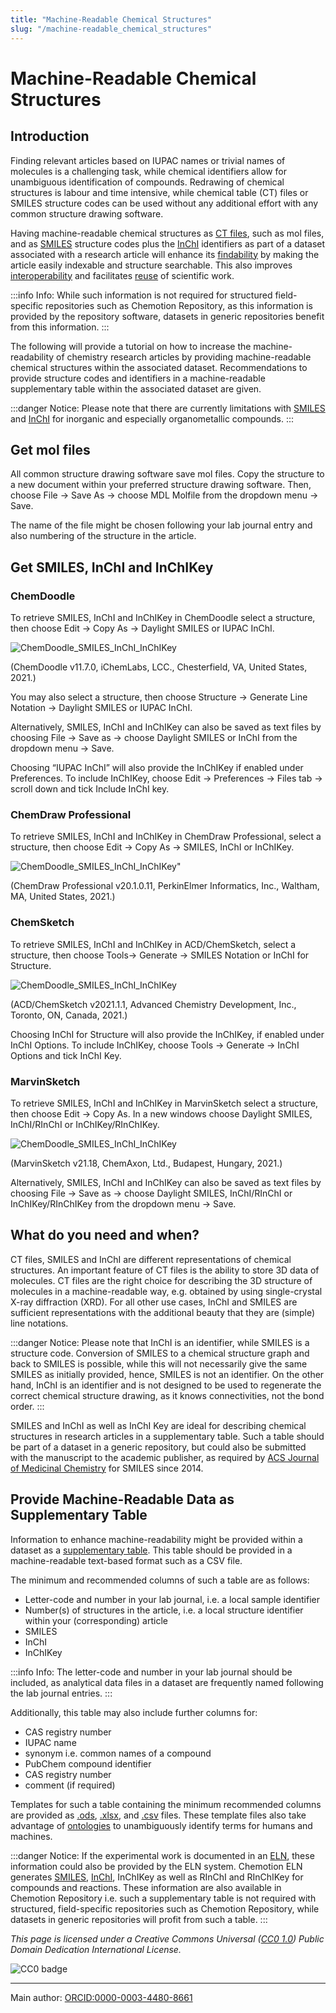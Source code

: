 ```yaml
---
title: "Machine-Readable Chemical Structures"
slug: "/machine-readable_chemical_structures"
---
```

 # Machine-Readable Chemical Structures



## Introduction

Finding relevant articles based on IUPAC names or trivial names of molecules is a challenging task, while chemical identifiers allow for unambiguous identification of compounds. Redrawing of chemical structures is labour and time intensive, while chemical table (CT) files or SMILES structure codes can be used without any additional effort with any common structure drawing software. 

Having machine-readable chemical structures as [CT files](/docs/ct_files), such as mol files, and as [SMILES](/docs/smiles) structure codes plus the [InChI](/docs/inchi) identifiers as part of a dataset associated with a research article will enhance its [findability](/docs/fair) by making the article easily indexable and structure searchable. This also improves [interoperability](/docs/fair) and facilitates [reuse](/docs/fair) of scientific work.

:::info Info:
While such information is not required for structured field-specific repositories such as Chemotion Repository, as this information is provided by the repository software, datasets in generic repositories benefit from this information. 
:::

The following will provide a tutorial on how to increase the machine-readability of chemistry research articles by providing machine-readable chemical structures within the associated dataset. Recommendations to provide structure codes and identifiers in a machine-readable supplementary table within the associated dataset are given. 

:::danger Notice:
Please note that there are currently limitations with [SMILES](/docs/smiles) and [InChI](/docs/inchi) for inorganic and especially organometallic compounds. 
:::  

## Get mol files

All common structure drawing software save mol files. Copy the structure to a new document within your preferred structure drawing software. Then, choose File -> Save As -> choose MDL Molfile from the dropdown menu -> Save.

The name of the file might be chosen following your lab journal entry and also numbering of the structure in the article.

## Get SMILES, InChI and InChIKey

### ChemDoodle

To retrieve SMILES, InChI and InChIKey in ChemDoodle select a structure, then choose Edit -> Copy As -> Daylight SMILES or IUPAC InChI. 

![ChemDoodle_SMILES_InChI_InChIKey](/img/topics/Screenshots_ChemDoodle_SMILES_InChI_InChIKey.png)

(ChemDoodle v11.7.0, iChemLabs, LCC., Chesterfield, VA, United States, 2021.)

You may also select a structure, then choose Structure -> Generate Line Notation -> Daylight SMILES or IUPAC InChI.

Alternatively, SMILES, InChI and InChIKey can also be saved as text files by choosing File -> Save as -> choose Daylight SMILES or InChI from the dropdown menu -> Save.

Choosing “IUPAC InChI” will also provide the InChIKey if enabled under Preferences. To include InChIKey, choose Edit -> Preferences -> Files tab -> scroll down and tick Include InChI key. 

### ChemDraw Professional

To retrieve SMILES, InChI and InChIKey in ChemDraw Professional, select a structure, then choose Edit -> Copy As -> SMILES, InChI or InChIKey.

![ChemDoodle_SMILES_InChI_InChIKey](/img/topics/Screenshots_ChemDraw_SMILES_InChI_InChIKey.png)"

(ChemDraw Professional v20.1.0.11, PerkinElmer Informatics, Inc., Waltham, MA, United States, 2021.)

### ChemSketch

To retrieve SMILES, InChI and InChIKey in ACD/ChemSketch, select a structure, then choose Tools-> Generate -> SMILES Notation or InChI for Structure.

![ChemDoodle_SMILES_InChI_InChIKey](/img/topics/Screenshots_ChemSketch_SMILES_InChI_InChIKey.png)

(ACD/ChemSketch v2021.1.1, Advanced Chemistry Development, Inc., Toronto, ON, Canada, 2021.) 

Choosing InChI for Structure will also provide the InChIKey, if enabled under InChI Options. To include InChIKey, choose Tools -> Generate -> InChI Options and tick InChI Key. 

### MarvinSketch

To retrieve SMILES, InChI and InChIKey in MarvinSketch select a structure, then choose Edit -> Copy As. In a new windows choose Daylight SMILES, InChI/RInChI or InChIKey/RInChIKey.

![ChemDoodle_SMILES_InChI_InChIKey](/img/topics/Screenshots_MarvinSketch_SMILES_InChI_InChIKey.png)

(MarvinSketch v21.18, ChemAxon, Ltd., Budapest, Hungary, 2021.)

Alternatively, SMILES, InChI and InChIKey can also be saved as text files by choosing File -> Save as -> choose Daylight SMILES, InChI/RInChI or InChIKey/RInChIKey from the dropdown menu -> Save.

## What do you need and when?

CT files, SMILES and InChI are different representations of chemical structures. An important feature of CT files is the ability to store 3D data of molecules. CT files are the right choice for describing the 3D structure of molecules in a machine-readable way, e.g. obtained by using single-crystal X-ray diffraction (XRD). For all other use cases, InChI and SMILES are sufficient representations with the additional beauty that they are (simple) line notations. 

:::danger Notice:
Please note that InChI is an identifier, while SMILES is a structure code. Conversion of SMILES to a chemical structure graph and back to SMILES is possible, while this will not necessarily give the same SMILES as initially provided, hence, SMILES is not an identifier. On the other hand, InChI is an identifier and is not designed to be used to regenerate the correct chemical structure drawing, as it knows connectivities, not the bond order. 
:::

SMILES and InChI as well as InChI Key are ideal for describing chemical structures in research articles in a supplementary table. Such a table should be part of a dataset in a generic repository, but could also be submitted with the manuscript to the academic publisher, as required by [ACS Journal of Medicinal Chemistry](https://pubs.acs.org/doi/full/10.1021/jm5002056) for SMILES since 2014.

## Provide Machine-Readable Data as Supplementary Table

Information to enhance machine-readability might be provided within a dataset as a [supplementary table](https://doi.org/10.1186/s13321-021-00520-4). This table should be provided in a machine-readable text-based format such as a CSV file.

The minimum and recommended columns of such a table are as follows:
- Letter-code and number in your lab journal, i.e. a local sample identifier
- Number(s) of structures in the article, i.e. a local structure identifier within your (corresponding) article
- SMILES
- InChI
- InChIKey

:::info Info:
The letter-code and number in your lab journal should be included, as analytical data files in a dataset are frequently named following the lab journal entries.
:::

Additionally, this table may also include further columns for:
- CAS registry number
- IUPAC name
- synonym i.e. common names of a compound
- PubChem compound identifier
- CAS registry number
- comment (if required)

Templates for such a table containing the minimum recommended columns are provided as [.ods](pathname://../../assets/Supplementary_table_template.ods), [.xlsx](pathname://../../assets/Supplementary_table_template.xlsx), and [.csv](pathname://../../assets/Supplementary_table_template.csv) files. These template files also take advantage of [ontologies](/docs/ontology) to unambiguously identify terms for humans and machines.

:::danger Notice:
If the experimental work is documented in an [ELN](/docs/eln), these information could also be provided by the ELN system. Chemotion ELN generates [SMILES](/docs/smiles), [InChI](/docs/inchi), InChIKey as well as RInChI and RInChIKey for compounds and reactions. These information are also available in Chemotion Repository i.e. such a supplementary table is not required with structured, field-specific repositories such as Chemotion Repository, while datasets in generic repositories will profit from such a table.
:::

*This page is licensed under a Creative Commons Universal ([CC0 1.0](https://creativecommons.org/publicdomain/zero/1.0/deed.en)) Public Domain Dedication International License.*

![CC0 badge](https://licensebuttons.net/l/zero/1.0/88x31.png)

----
Main author: [ORCID:0000-0003-4480-8661](https://orcid.org/0000-0003-4480-8661)
